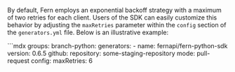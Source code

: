 By default, Fern employs an exponential backoff strategy with a maximum of two retries for each client. Users of the SDK can easily customize this behavior by adjusting the `maxRetries` parameter within the `config` section of the `generators.yml` file. Below is an illustrative example:

<CodeBlock title="generators.yml">
  ```mdx
  groups:
  branch-python:
    generators:
      - name: fernapi/fern-python-sdk
        version: 0.6.5
        github:
          repository: some-staging-repository
          mode: pull-request
        config:
          maxRetries: 6
</CodeBlock>